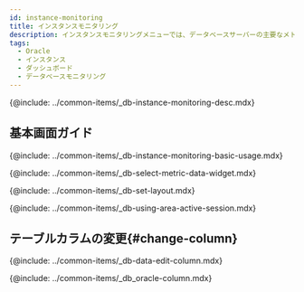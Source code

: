 ```yaml
---
id: instance-monitoring
title: インスタンスモニタリング
description: インスタンスモニタリングメニューでは、データベースサーバーの主要なメトリックに関する詳細情報をリアルタイムに確認できます。
tags:
  - Oracle
  - インスタンス
  - ダッシュボード
  - データベースモニタリング
---
```



{@include: ../common-items/_db-instance-monitoring-desc.mdx}

## 基本画面ガイド

<ProdImg img='db-instance-monitoring.png' desc='インスタンスモニタリング' />

{@include: ../common-items/_db-instance-monitoring-basic-usage.mdx}

<!-- 지표 선택하기 -->

{@include: ../common-items/_db-select-metric-data-widget.mdx} 

<!-- 레이아웃 설정하기 -->

{@include: ../common-items/_db-set-layout.mdx} 

<!-- 액티브 세션 영역 활용 -->

{@include: ../common-items/_db-using-area-active-session.mdx} 

## テーブルカラムの変更{#change-column}

{@include: ../common-items/_db-data-edit-column.mdx}

<!-- 컬럼 정보 안내 -->

{@include: ../common-items/_db_oracle-column.mdx}

